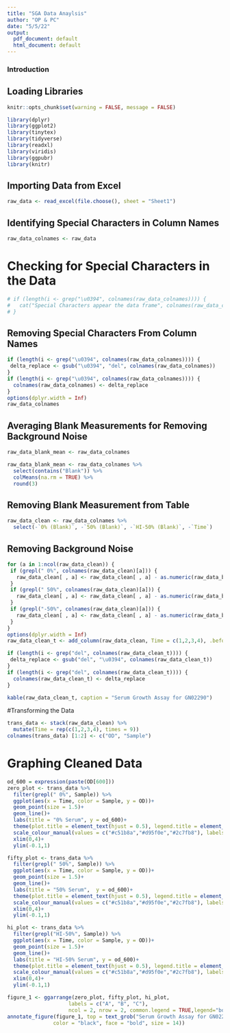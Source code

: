 ```yaml
---
title: "SGA Data Anaylsis"
author: "OP & PC"
date: "5/5/22"
output:
  pdf_document: default
  html_document: default
---
```



### Introduction

## Loading Libraries

```r
knitr::opts_chunk$set(warning = FALSE, message = FALSE)
```

```r
library(dplyr)
library(ggplot2)
library(tinytex)
library(tidyverse)
library(readxl)
library(viridis)
library(ggpubr)
library(knitr)
```

## Importing Data from Excel

```r
raw_data <- read_excel(file.choose(), sheet = "Sheet1")
```

## Identifying Special Characters in Column Names
```r
raw_data_colnames <- raw_data
```

# Checking for Special Characters in the Data

```r
# if (length(i <- grep("\u0394", colnames(raw_data_colnames)))) {
#   cat("Special Characters appear the data frame", colnames(raw_data_colnames), "\n")
# }
```

## Removing Special Characters From Column Names

```r
if (length(i <- grep("\u0394", colnames(raw_data_colnames)))) {
 delta_replace <- gsub("\u0394", "del", colnames(raw_data_colnames))
}
if (length(i <- grep("\u0394", colnames(raw_data_colnames)))) {
  colnames(raw_data_colnames) <- delta_replace
}
options(dplyr.width = Inf)
raw_data_colnames
```

## Averaging Blank Measurements for Removing Background Noise

```r
raw_data_blank_mean <- raw_data_colnames
```

```r
raw_data_blank_mean <- raw_data_colnames %>%
  select(contains("Blank")) %>%
  colMeans(na.rm = TRUE) %>%
  round(3)
```

## Removing Blank Measurement from Table

```r
raw_data_clean <- raw_data_colnames %>%
  select(-`0% (Blank)`, -`50% (Blank)`, -`HI-50% (Blank)`, -`Time`)
```

## Removing Background Noise

```r
for (a in 1:ncol(raw_data_clean)) {
 if (grepl(" 0%", colnames(raw_data_clean)[a])) {
   raw_data_clean[ , a] <- raw_data_clean[ , a] - as.numeric(raw_data_blank_mean[1])
 }
 if (grepl(" 50%", colnames(raw_data_clean)[a])) {
   raw_data_clean[ , a] <- raw_data_clean[ , a] - as.numeric(raw_data_blank_mean[2])
 }
 if (grepl("-50%", colnames(raw_data_clean)[a])) {
   raw_data_clean[ , a] <- raw_data_clean[ , a] - as.numeric(raw_data_blank_mean[3])
 }
}
options(dplyr.width = Inf)
raw_data_clean_t <- add_column(raw_data_clean, Time = c(1,2,3,4), .before = 1)

if (length(i <- grep("del", colnames(raw_data_clean_t)))) {
 delta_replace <- gsub("del", "\u0394", colnames(raw_data_clean_t))
}
if (length(i <- grep("del", colnames(raw_data_clean_t)))) {
  colnames(raw_data_clean_t) <- delta_replace
}

kable(raw_data_clean_t, caption = "Serum Growth Assay for GN02290")
```

#Transforming the Data

```r
trans_data <- stack(raw_data_clean) %>%
  mutate(Time = rep(c(1,2,3,4), times = 9))
colnames(trans_data) [1:2] <- c("OD", "Sample")
```


# Graphing Cleaned Data

```r
od_600 = expression(paste(OD[600]))
zero_plot <- trans_data %>%
  filter(grepl(" 0%", Sample)) %>%
  ggplot(aes(x = Time, color = Sample, y = OD))+
  geom_point(size = 1.5)+
  geom_line()+
  labs(title = "0% Serum", y = od_600)+
  theme(plot.title = element_text(hjust = 0.5), legend.title = element_blank())+
  scale_colour_manual(values = c("#c51b8a","#d95f0e","#2c7fb8"), labels = c("WT", "-1\u0394", "-2\u0394"))+
  xlim(0,4)+
  ylim(-0.1,1)

fifty_plot <- trans_data %>%
  filter(grepl(" 50%", Sample)) %>%
  ggplot(aes(x = Time, color = Sample, y = OD))+
  geom_point(size = 1.5)+
  geom_line()+
  labs(title = "50% Serum",  y = od_600)+
  theme(plot.title = element_text(hjust = 0.5), legend.title = element_blank())+
  scale_colour_manual(values = c("#c51b8a","#d95f0e","#2c7fb8"), labels = c("WT", "-1\u0394", "-2\u0394"))+
  xlim(0,4)+
  ylim(-0.1,1)

hi_plot <- trans_data %>%
  filter(grepl("HI-50%", Sample)) %>%
  ggplot(aes(x = Time, color = Sample, y = OD))+
  geom_point(size = 1.5)+
  geom_line()+
  labs(title = "HI-50% Serum", y = od_600)+
  theme(plot.title = element_text(hjust = 0.5), legend.title = element_blank())+
  scale_colour_manual(values = c("#c51b8a","#d95f0e","#2c7fb8"), labels = c("WT", "-1\u0394", "-2\u0394"))+
  xlim(0,4)+
  ylim(-0.1,1)

figure_1 <- ggarrange(zero_plot, fifty_plot, hi_plot,
                    labels = c("A", "B", "C"),
                    ncol = 2, nrow = 2, common.legend = TRUE,legend="bottom")
annotate_figure(figure_1, top = text_grob("Serum Growth Assay for GN02290", 
               color = "black", face = "bold", size = 14))
```
